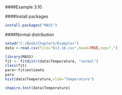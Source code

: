 ####Example 3.10

####Install packages
```{r, echo = TRUE}
install.packages("MASS")
```
####Normal distribution
```{r, echo = TRUE}
setwd("C:/Book/Chapter3/Examples")
data <-read.csv(file="Ex3.10.csv",head=TRUE,sep=",")

library(MASS)
fit <- fitdistr(data$Temperature, "normal")
class(fit)
para<-fit$estimate
para
hist(data$Temperature,xlab="Temperature")

shapiro.test(data$Temperature)
```

